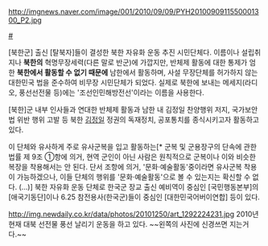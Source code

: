 http://imgnews.naver.com/image/001/2010/09/09/PYH2010090911550001300_P2.jpg

[http://www.nkplf.com/ #]

[북한군] 출신 [탈북자]들이 결성한 북한 자유화 운동 추진 시민단체다. 이름이나 설립취지나 '''북한의''' 혁명무장세력(다른 말로 반군)에 가깝지만, 반체제 활동에 대한 통제가 엄한 '''북한에서 활동할 수 없기 때문에''' 남한에서 활동하며, 사설 무장단체를 허가하지 않는 대한민국 법을 준수하여 비무장 시민단체가 되었다. 실제로 북한에 보내는 메세지(라디오, 풍선선전물 등)에는 '조선인민해방전선'이라는 이름을 사용한다.

[북한]군 내부 인사들과 연대한 반체제 활동과 남한 내 김정일 찬양행위 저지, 국가보안법 위반 행위 고발 등 북한 [[김정일]] 정권의 독재정치, 공포통치를 종식시키고자 활동하고 있다.

이 단체와 유사하게 주로 유사군복을 입고 활동하는[* 군복 및 군용장구의 단속에 관한 법률 제 9조 ①항에 의거, 현역 군인이 아닌 사람은 원칙적으로 군복이나 이와 비슷한 복장을 착용해서는 안 된다. 단서 조항에 의거, '문화·예술활동'중이라면 유사군복 착용이 가능하겠으나, 이들 단체의 행위를 '문화·예술활동'으로 볼 수 있는지는 확신할 수 없다. (...)] 북한 자유화 운동 단체로 한국군 장교 출신 예비역이 중심인 [국민행동본부]의 [애국기동단]이나 6.25 참전용사(한국군)들이 중심인 [대한민국어버이연합] 등이 있다.

http://img.newdaily.co.kr/data/photos/20101250/art_1292224231.jpg
2010년 현재 대북 선전물 풍선 날리기 운동을 하고 있다. ~~왼쪽의 사진에 신경쓰면 지는거다.~~
